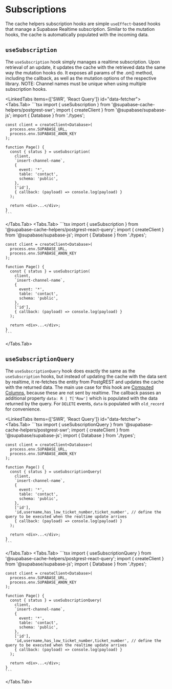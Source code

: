 
# Subscriptions

The cache helpers subscription hooks are simple `useEffect`-based hooks that manage a Supabase Realtime subscription. Similar to the mutation hooks, the cache is automatically populated with the incoming data.

## `useSubscription`

The `useSubscription` hook simply manages a realtime subscription. Upon retrieval of an update, it updates the cache with the retrieved data the same way the mutation hooks do. It exposes all params of the .on() method, including the callback, as well as the mutation options of the respective library. NOTE: Channel names must be unique when using multiple subscription hooks.

<LinkedTabs items={['SWR', 'React Query']} id="data-fetcher">
  <Tabs.Tab>
    ```tsx
    import { useSubscription } from '@supabase-cache-helpers/postgrest-swr';
    import { createClient } from '@supabase/supabase-js';
    import { Database } from './types';

    const client = createClient<Database>(
      process.env.SUPABASE_URL,
      process.env.SUPABASE_ANON_KEY
    );

    function Page() {
      const { status } = useSubscription(
        client,
        `insert-channel-name`,
        {
          event: '*',
          table: 'contact',
          schema: 'public',
        },
        ['id'],
        { callback: (payload) => console.log(payload) }
      );

      return <div>...</div>;
    }
    ```

  </Tabs.Tab>
  <Tabs.Tab>
    ```tsx
    import { useSubscription } from '@supabase-cache-helpers/postgrest-react-query';
    import { createClient } from '@supabase/supabase-js';
    import { Database } from './types';

    const client = createClient<Database>(
      process.env.SUPABASE_URL,
      process.env.SUPABASE_ANON_KEY
    );

    function Page() {
      const { status } = useSubscription(
        client,
        `insert-channel-name`,
        {
          event: '*',
          table: 'contact',
          schema: 'public',
        },
        ['id'],
        { callback: (payload) => console.log(payload) }
      );

      return <div>...</div>;
    }
    ```

  </Tabs.Tab>
</LinkedTabs>

## `useSubscriptionQuery`

The `useSubscriptionQuery` hook does exactly the same as the `useSubscription` hooks, but instead of updating the cache with the data sent by realtime, it re-fetches the entity from PostgREST and updates the cache with the returned data. The main use case for this hook are [Computed Columns](https://postgrest.org/en/stable/api.html?highlight=computed%20columns#computed-virtual-columns), because these are not sent by realtime. The callback passes an additional property `data: R | T['Row']` which is populated with the data returned by the query. For `DELETE` events, `data` is populated with `old_record` for convenience.

<LinkedTabs items={['SWR', 'React Query']} id="data-fetcher">
  <Tabs.Tab>
    ```tsx
    import { useSubscriptionQuery } from '@supabase-cache-helpers/postgrest-swr';
    import { createClient } from '@supabase/supabase-js';
    import { Database } from './types';

    const client = createClient<Database>(
      process.env.SUPABASE_URL,
      process.env.SUPABASE_ANON_KEY
    );

    function Page() {
      const { status } = useSubscriptionQuery(
        client,
        `insert-channel-name`,
        {
          event: '*',
          table: 'contact',
          schema: 'public',
        },
        ['id'],
        'id,username,has_low_ticket_number,ticket_number', // define the query to be executed when the realtime update arrives
        { callback: (payload) => console.log(payload) }
      );

      return <div>...</div>;
    }
    ```

  </Tabs.Tab>
  <Tabs.Tab>
    ```tsx
    import { useSubscriptionQuery } from '@supabase-cache-helpers/postgrest-react-query';
    import { createClient } from '@supabase/supabase-js';
    import { Database } from './types';

    const client = createClient<Database>(
      process.env.SUPABASE_URL,
      process.env.SUPABASE_ANON_KEY
    );

    function Page() {
      const { status } = useSubscriptionQuery(
        client,
        `insert-channel-name`,
        {
          event: '*',
          table: 'contact',
          schema: 'public',
        },
        ['id'],
        'id,username,has_low_ticket_number,ticket_number', // define the query to be executed when the realtime update arrives
        { callback: (payload) => console.log(payload) }
      );

      return <div>...</div>;
    }
    ```

  </Tabs.Tab>
</LinkedTabs>
